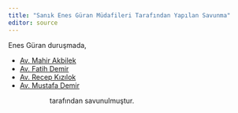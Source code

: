 ```yaml
---
title: "Sanık Enes Güran Müdafileri Tarafından Yapılan Savunma"
editor: source
---
```


Enes Güran duruşmada,

  * [Av. Mahir Akbilek](akbilek_mahir.qmd)
  * [Av. Fatih Demir](demir_fatih.qmd)
  * [Av. Recep Kızılok](kizilok_recep.qmd)
  * [Av. Mustafa Demir](demir_mustafa.qmd)
  
<span style="padding-left:6em;">tarafından savunulmuştur.</span>
